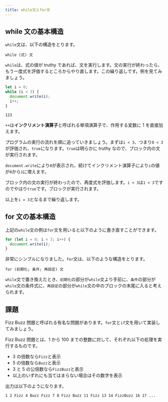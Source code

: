 ```yaml
---
title: while文とfor文
---
```


## while 文の基本構造

`while`文は、以下の構造をとります。

```
while (式) 文
```

`while`は、式の値が truthy であれば、文を実行します。文の実行が終わったら、もう一度式を評価するところからやり直します。この繰り返しです。例を見てみましょう。

```js
let i = 0;
while (i < 3) {
  document.write(i);
  i++;
}
```

```
123
```

`++`は**インクリメント演算子**と呼ばれる単項演算子で、作用する変数に 1 を直接加えます。

プログラムの実行の流れを順に追っていきましょう。まずは`i < 3`、つまり`0 < 3`が評価され、`true`になります。`true`は明らかに truthy なので、ブロック内の文が実行されます。

`document.write`により`0`が表示され、続けてインクリメント演算子により`i`の値が`0`から`1`に増えます。

ブロック内の文の実行が終わったので、再度式を評価します。`i < 3`は`1 < 3`ですのでやはり`true`です。ブロックが実行されます。

以上を`i = 3`となるまで繰り返します。

## for 文の基本構造

上記の`while`文の例は`for`文を用いると以下のように書き直すことができます。

```js
for (let i = 0; i < 3; i++) {
  document.write(i);
}
```

非常にシンプルになりました。`for`文は、以下のような構造をとります。

```
for (初期化; 条件; 再設定) 文
```

`while`文で置き換えたとき、`初期化`の部分が`while`文より手前に、`条件`の部分が`while`文の条件式に、`再設定`の部分が`while`文の中のブロックの末尾に入ると考えられます。

## 課題

Fizz Buzz 問題と呼ばれる有名な問題があります。`for`文と`if`文を用いて実装してみましょう。

Fizz Buzz 問題とは、1 から 100 までの整数に対して、それぞれ以下の処理を実行するものです。

- 3 の倍数なら`Fizz`と表示
- 5 の倍数なら`Buzz`と表示
- 3 と 5 の公倍数なら`FizzBuzz`と表示
- 以上のいずれにも当てはまらない場合はその数字を表示

出力は以下のようになります。

```
1 2 Fizz 4 Buzz Fizz 7 8 Fizz Buzz 11 Fizz 13 14 FizzBuzz 16 17 ...
```
